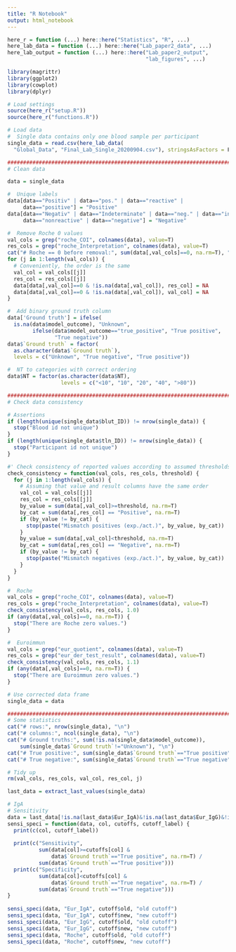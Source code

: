 ```yaml
---
title: "R Notebook"
output: html_notebook
---
```


```r
here_r = function (...) here::here("Statistics", "R", ...)
here_lab_data = function (...) here::here("Lab_paper2_data", ...)
here_lab_output = function (...) here::here("Lab_paper2_output",
                                            "lab_figures", ...)

library(magrittr)
library(ggplot2)
library(cowplot)
library(dplyr)

# Load settings
source(here_r("setup.R"))
source(here_r("functions.R"))

# Load data
#  Single data contains only one blood sample per participant
single_data = read.csv(here_lab_data(
  "Global_Data", "Final_Lab_Single_20200904.csv"), stringsAsFactors = F)

###############################################################################
# Clean data

data = single_data

#  Unique labels
data[data=="Positiv" | data=="pos." | data=="reactive" |
     data=="positive"] = "Positive"
data[data=="Negativ" | data=="Indeterminate" | data=="neg." | data=="ind." | 
     data=="nonreactive" | data=="negative"] = "Negative"

#  Remove Roche 0 values
val_cols = grep("roche_COI", colnames(data), value=T)
res_cols = grep("roche_Interpretation", colnames(data), value=T)
cat("# Roche == 0 before removal:", sum(data[,val_cols]==0, na.rm=T), "\n")
for (j in 1:length(val_cols)) {
  # Conveniently, the order is the same
  val_col = val_cols[[j]]
  res_col = res_cols[[j]]
  data[data[,val_col]==0 & !is.na(data[,val_col]), res_col] = NA
  data[data[,val_col]==0 & !is.na(data[,val_col]), val_col] = NA
}

#  Add binary ground truth column
data['Ground truth'] = ifelse(
  is.na(data$model_outcome), "Unknown",
        ifelse(data$model_outcome=="true_positive", "True positive",
               "True negative"))
data$`Ground truth` = factor(
  as.character(data$`Ground truth`),
  levels = c("Unknown", "True negative", "True positive"))

#  NT to categories with correct ordering
data$NT = factor(as.character(data$NT),
                 levels = c("<10", "10", "20", "40", ">80"))

###############################################################################
# Check data consistency

# Assertions
if (length(unique(single_data$blut_ID)) != nrow(single_data)) {
  stop("Blood id not unique")
}
if (length(unique(single_data$tln_ID)) != nrow(single_data)) {
  stop("Participant id not unique")
}

#' Check consistency of reported values according to assumed thresholds
check_consistency = function(val_cols, res_cols, threshold) {
  for (j in 1:length(val_cols)) {
    # Assuming that value and result columns have the same order
    val_col = val_cols[[j]]
    res_col = res_cols[[j]]
    by_value = sum(data[,val_col]>=threshold, na.rm=T)
    by_cat = sum(data[,res_col] == "Positive", na.rm=T)
    if (by_value != by_cat) {
      stop(paste("Mismatch positives (exp./act.)", by_value, by_cat))
    }
    by_value = sum(data[,val_col]<threshold, na.rm=T)
    by_cat = sum(data[,res_col] == "Negative", na.rm=T)
    if (by_value != by_cat) {
      stop(paste("Mismatch negatives (exp./act.)", by_value, by_cat))
    }
  }
}

#  Roche
val_cols = grep("roche_COI", colnames(data), value=T)
res_cols = grep("roche_Interpretation", colnames(data), value=T)
check_consistency(val_cols, res_cols, 1.0)
if (any(data[,val_cols]==0, na.rm=T)) {
  stop("There are Roche zero values.")
}

#  Euroimmun
val_cols = grep("eur_quotient", colnames(data), value=T)
res_cols = grep("eur_der_test_result", colnames(data), value=T)
check_consistency(val_cols, res_cols, 1.1)
if (any(data[,val_cols]==0, na.rm=T)) {
  stop("There are Euroimmun zero values.")
}

# Use corrected data frame
single_data = data

###############################################################################
# Some statistics
cat("# rows:", nrow(single_data), "\n")
cat("# columns:", ncol(single_data), "\n")
cat("# Ground truths:", sum(!is.na(single_data$model_outcome)),
    sum(single_data$`Ground truth`!="Unknown"), "\n")
cat("# True positive:", sum(single_data$`Ground truth`=="True positive"), "\n")
cat("# True negative:", sum(single_data$`Ground truth`=="True negative"), "\n")

# Tidy up
rm(val_cols, res_cols, val_col, res_col, j)

last_data = extract_last_values(single_data)
```

```r
# IgA
# Sensitivity
data = last_data[!is.na(last_data$Eur_IgA)&!is.na(last_data$Eur_IgG)&!is.na(last_data$Roche),]
sensi_speci = function(data, col, cutoffs, cutoff_label) {
  print(c(col, cutoff_label))
  
  print(c("Sensitivity",
          sum(data[col]>=cutoffs[col] &
              data$`Ground truth`=="True positive", na.rm=T) /
          sum(data$`Ground truth`=="True positive")))
  print(c("Specificity",
          sum(data[col]<cutoffs[col] &
              data$`Ground truth`=="True negative", na.rm=T) /
          sum(data$`Ground truth`=="True negative")))
}
  
sensi_speci(data, "Eur_IgA", cutoff$old, "old cutoff")
sensi_speci(data, "Eur_IgA", cutoff$new, "new cutoff")
sensi_speci(data, "Eur_IgG", cutoff$old, "old cutoff")
sensi_speci(data, "Eur_IgG", cutoff$new, "new cutoff")
sensi_speci(data, "Roche", cutoff$old, "old cutoff")
sensi_speci(data, "Roche", cutoff$new, "new cutoff")
```

